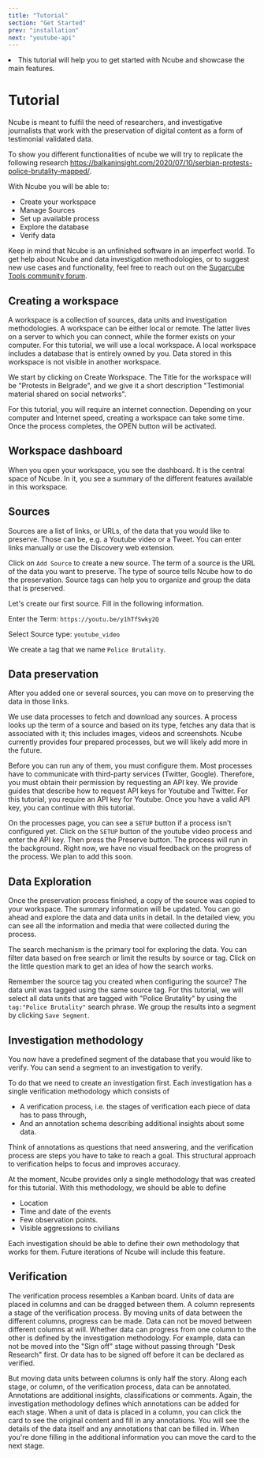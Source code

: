 ```yaml
---
title: "Tutorial"
section: "Get Started"
prev: "installation"
next: "youtube-api"
---
```



<Synopsis>
<li>This tutorial will help you to get started with Ncube and showcase the main features.</li>
</Synopsis>

# Tutorial

Ncube is meant to fulfil the need of researchers, and investigative journalists that work with the preservation of digital content as a form of testimonial validated data.

To show you different functionalities of ncube we will try to replicate the following research https://balkaninsight.com/2020/07/10/serbian-protests-police-brutality-mapped/.

With Ncube you will be able to:

- Create your workspace
- Manage Sources
- Set up available process
- Explore the database
- Verify data

Keep in mind that Ncube is an unfinished software in an imperfect world. To get help about Ncube and data investigation methodologies, or to suggest new use cases and functionality, feel free to reach out on the [Sugarcube Tools community forum](https://users.sugarcubetools.net).

## Creating a workspace

A workspace is a collection of sources, data units and investigation methodologies. A workspace can be either local or remote. The latter lives on a server to which you can connect, while the former exists on your computer. For this tutorial, we will use a local workspace. A local workspace includes a database that is entirely owned by you. Data stored in this workspace is not visible in another workspace.

We start by clicking on Create Workspace. The Title for the workspace will be "Protests in Belgrade", and we give it a short description "Testimonial material shared on social networks".

For this tutorial, you will require an internet connection. Depending on your computer and Internet speed, creating a workspace can take some time. Once the process completes, the OPEN button will be activated.

<Gif src="ncube/tutorial/workspace" title="Create a Ncube workspace." />

## Workspace dashboard

When you open your workspace, you see the dashboard. It is the central space of Ncube. In it, you see a summary of the different features available in this workspace.

<Gif src="ncube/tutorial/dashboard" title="The Ncube workspace dashboard." />

## Sources

Sources are a list of links, or URLs, of the data that you would like to preserve. Those can be, e.g. a Youtube video or a Tweet. You can enter links manually or use the Discovery web extension.

Click on `Add Source` to create a new source. The term of a source is the URL of the data you want to preserve. The type of source tells Ncube how to do the preservation. Source tags can help you to organize and group the data that is preserved.

Let's create our first source. Fill in the following information.

Enter the Term: `https://youtu.be/y1hTfSwky2Q`

Select Source type: `youtube_video`

We create a tag that we name `Police Brutality`.

<Gif src="ncube/tutorial/source" title="Creating a source." />

## Data preservation

After you added one or several sources, you can move on to preserving the data in those links.

We use data processes to fetch and download any sources. A process looks up the term of a source and based on its type, fetches any data that is associated with it; this includes images, videos and screenshots. Ncube currently provides four prepared processes, but we will likely add more in the future.

Before you can run any of them, you must configure them. Most processes have to communicate with third-party services (Twitter, Google). Therefore, you must obtain their permission by requesting an API key. We provide guides that describe how to request API keys for Youtube and Twitter. For this tutorial, you require an API key for Youtube. Once you have a valid API key, you can continue with this tutorial.

On the processes page, you can see a `SETUP` button if a process isn't configured yet. Click on the `SETUP` button of the youtube video process and enter the API key. Then press the Preserve button. The process will run in the background. Right now, we have no visual feedback on the progress of the process. We plan to add this soon.

<Gif src="ncube/tutorial/process" title="Setting up a process." />

## Data Exploration

Once the preservation process finished, a copy of the source was copied to your workspace. The summary information will be updated. You can go ahead and explore the data and data units in detail. In the detailed view, you can see all the information and media that were collected during the process.

<Gif src="ncube/tutorial/exploration" title="Explore the data." />

The search mechanism is the primary tool for exploring the data. You can filter data based on free search or limit the results by source or tag. Click on the little question mark to get an idea of how the search works.

Remember the source tag you created when configuring the source? The data unit was tagged using the same source tag. For this tutorial, we will select all data units that are tagged with "Police Brutality" by using the `tag:"Police Brutality"` search phrase. We group the results into a segment by clicking `Save Segment`.

<Gif src="ncube/tutorial/search" title="Search the data." />

## Investigation methodology

You now have a predefined segment of the database that you would like to verify. You can send a segment to an investigation to verify.

To do that we need to create an investigation first. Each investigation has a single verification methodology which consists of

- A verification process, i.e. the stages of verification each piece of data has to pass through,
- And an annotation schema describing additional insights about some data.

Think of annotations as questions that need answering, and the verification process are steps you have to take to reach a goal. This structural approach to verification helps to focus and improves accuracy.

At the moment, Ncube provides only a single methodology that was created for this tutorial. With this methodology, we should be able to define

- Location
- Time and date of the events
- Few observation points.
- Visible aggressions to civilians

Each investigation should be able to define their own methodology that works for them. Future iterations of Ncube will include this feature.

<Gif src="ncube/tutorial/investigation" title="Create an investigation." />

## Verification

The verification process resembles a Kanban board. Units of data are placed in columns and can be dragged between them. A column represents a stage of the verification process. By moving units of data between the different columns, progress can be made. Data can not be moved between different columns at will. Whether data can progress from one column to the other is defined by the investigation methodology. For example, data can not be moved into the "Sign off" stage without passing through "Desk Research" first. Or data has to be signed off before it can be declared as verified.

But moving data units between columns is only half the story. Along each stage, or column, of the verification process, data can be annotated. Annotations are additional insights, classifications or comments. Again, the investigation methodology defines which annotations can be added for each stage. When a unit of data is placed in a column, you can click the card to see the original content and fill in any annotations. You will see the details of the data itself and any annotations that can be filled in. When you're done filling in the additional information you can move the card to the next stage.

<Gif src="ncube/tutorial/verification" title="Verify the data." />
